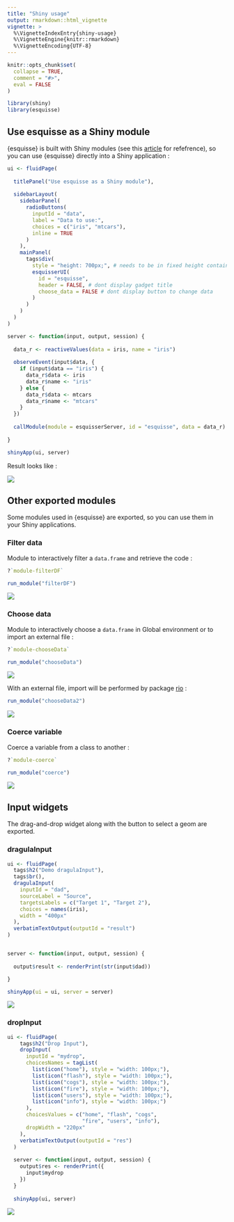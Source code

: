 ```yaml
---
title: "Shiny usage"
output: rmarkdown::html_vignette
vignette: >
  %\VignetteIndexEntry{shiny-usage}
  %\VignetteEngine{knitr::rmarkdown}
  %\VignetteEncoding{UTF-8}
---
```


```r
knitr::opts_chunk$set(
  collapse = TRUE,
  comment = "#>",
  eval = FALSE
)
```

```r
library(shiny)
library(esquisse)
```

<style>
img {
  max-width: 700px;
}
</style>


## Use esquisse as a Shiny module

{esquisse} is built with Shiny modules (see this [article](https://shiny.rstudio.com/articles/modules.html) for refefrence), so you can use {esquisse} directly into a Shiny application :

```r
ui <- fluidPage(
  
  titlePanel("Use esquisse as a Shiny module"),
  
  sidebarLayout(
    sidebarPanel(
      radioButtons(
        inputId = "data", 
        label = "Data to use:", 
        choices = c("iris", "mtcars"),
        inline = TRUE
      )
    ),
    mainPanel(
      tags$div(
        style = "height: 700px;", # needs to be in fixed height container
        esquisserUI(
          id = "esquisse", 
          header = FALSE, # dont display gadget title
          choose_data = FALSE # dont display button to change data
        )
      )
    )
  )
)

server <- function(input, output, session) {
  
  data_r <- reactiveValues(data = iris, name = "iris")
  
  observeEvent(input$data, {
    if (input$data == "iris") {
      data_r$data <- iris
      data_r$name <- "iris"
    } else {
      data_r$data <- mtcars
      data_r$name <- "mtcars"
    }
  })
  
  callModule(module = esquisserServer, id = "esquisse", data = data_r)
  
}

shinyApp(ui, server)
```

Result looks like : 

![](figures/shiny-esquisse.png)


## Other exported modules

Some modules used in {esquisse} are exported, so you can use them in your Shiny applications.


### Filter data

Module to interactively filter a `data.frame` and retrieve the code :

```r
?`module-filterDF`

run_module("filterDF")
```

![](figures/module-filterDF.png)


### Choose data

Module to interactively choose a `data.frame` in Global environment or to import an external file :

```r
?`module-chooseData`

run_module("chooseData")
```

![](figures/module-chooseData.png)

With an external file, import will be performed by package [rio](https://github.com/leeper/rio) :

```r
run_module("chooseData2")
```


![](figures/module-chooseData2.png)


### Coerce variable

Coerce a variable from a class to another :

```r
?`module-coerce`

run_module("coerce")
```

![](figures/module-coerce.png)



## Input widgets

The drag-and-drop widget along with the button to select a geom are exported.

### dragulaInput

```r
ui <- fluidPage(
  tags$h2("Demo dragulaInput"),
  tags$br(),
  dragulaInput(
    inputId = "dad",
    sourceLabel = "Source",
    targetsLabels = c("Target 1", "Target 2"),
    choices = names(iris),
    width = "400px"
  ),
  verbatimTextOutput(outputId = "result")
)


server <- function(input, output, session) {
  
  output$result <- renderPrint(str(input$dad))

}

shinyApp(ui = ui, server = server)
```


![](figures/input-dragula.png)



### dropInput

```r
ui <- fluidPage(
    tags$h2("Drop Input"),
    dropInput(
      inputId = "mydrop",
      choicesNames = tagList(
        list(icon("home"), style = "width: 100px;"), 
        list(icon("flash"), style = "width: 100px;"),
        list(icon("cogs"), style = "width: 100px;"),
        list(icon("fire"), style = "width: 100px;"), 
        list(icon("users"), style = "width: 100px;"), 
        list(icon("info"), style = "width: 100px;")
      ), 
      choicesValues = c("home", "flash", "cogs",
                        "fire", "users", "info"),
      dropWidth = "220px"
    ),
    verbatimTextOutput(outputId = "res")
  )
  
  server <- function(input, output, session) {
    output$res <- renderPrint({
      input$mydrop
    })
  }
  
  shinyApp(ui, server)
```

![](figures/input-drop.png)



